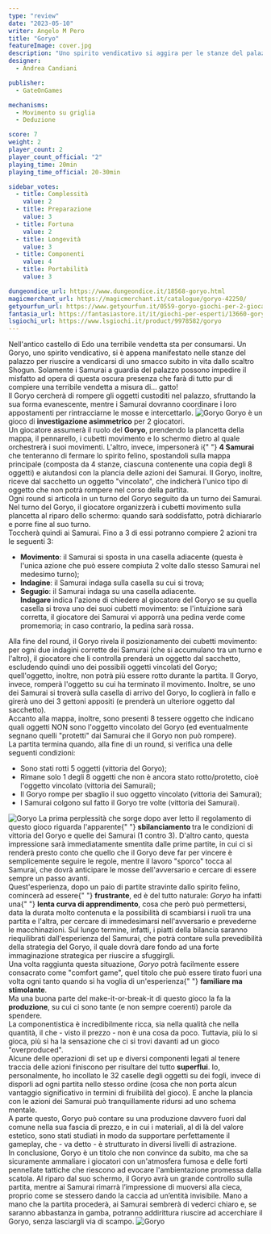 ```yaml
---
type: "review"
date: "2023-05-10"
writer: Angelo M Pero
title: "Goryo"
featureImage: cover.jpg
description: "Uno spirito vendicativo si aggira per le stanze del palazzo dell'antica Edo..."
designer:
  - Andrea Candiani

publisher:
  - GateOnGames

mechanisms:
  - Movimento su griglia
  - Deduzione

score: 7
weight: 2
player_count: 2
player_count_official: "2"
playing_time: 20min
playing_time_official: 20-30min

sidebar_votes:
  - title: Complessità
    value: 2
  - title: Preparazione
    value: 3
  - title: Fortuna
    value: 2
  - title: Longevità
    value: 3
  - title: Componenti
    value: 4
  - title: Portabilità
    value: 3

dungeondice_url: https://www.dungeondice.it/18568-goryo.html
magicmerchant_url: https://magicmerchant.it/catalogue/goryo-42250/
getyourfun_url: https://www.getyourfun.it/0559-goryo-giochi-per-2-giocatori.html
fantasia_url: https://fantasiastore.it/it/giochi-per-esperti/13660-goryo.html
lsgiochi_url: https://www.lsgiochi.it/product/9978582/goryo
---
```


<Setting>
  Nell'antico castello di Edo una terribile vendetta sta per consumarsi. Un Goryo, uno spirito vendicativo, si è appena
  manifestato nelle stanze del palazzo per riuscire a vendicarsi di uno smacco subito in vita dallo scaltro Shogun.
  Solamente i Samurai a guardia del palazzo possono impedire il misfatto ad opera di questa oscura presenza che farà di
  tutto pur di compiere una terribile vendetta a misura di… gatto!
  <br />
  Il Goryo cercherà di rompere gli oggetti custoditi nel palazzo, sfruttando la sua forma evanescente, mentre i Samurai
  dovranno coordinare i loro appostamenti per rintracciarne le mosse e intercettarlo.
</Setting>

<img src="./game1.jpg" alt="Goryo" />

<Rules>
  Goryo è un gioco di <strong>investigazione asimmetrico</strong> per 2 giocatori.
  <br />
  Un giocatore assumerà il ruolo del <strong>Goryo</strong>, prendendo la plancetta della mappa, il pennarello, i
  cubetti movimento e lo schermo dietro al quale orchestrerà i suoi movimenti. L'altro, invece, impersonerà i{" "}
  <strong>4 Samurai</strong> che tenteranno di fermare lo spirito felino, spostandoli sulla mappa principale (composta
  da 4 stanze, ciascuna contenente una copia degli 8 oggetti) e aiutandosi con la plancia delle azioni dei Samurai. Il
  Goryo, inoltre, riceve dal sacchetto un oggetto "vincolato", che indicherà l'unico tipo di oggetto che non potrà
  rompere nel corso della partita.
  <br />
  Ogni round si articola in un turno del Goryo seguito da un turno dei Samurai. Nel turno del Goryo, il giocatore
  organizzerà i cubetti movimento sulla plancetta al riparo dello schermo: quando sarà soddisfatto, potrà dichiararlo e
  porre fine al suo turno.
  <br />
  Toccherà quindi ai Samurai. Fino a 3 di essi potranno compiere 2 azioni tra le seguenti 3:
  <br />
  <ul>
    <li>
      <strong>Movimento</strong>: il Samurai si sposta in una casella adiacente (questa è l'unica azione che può essere
      compiuta 2 volte dallo stesso Samurai nel medesimo turno);
    </li>
    <li>
      <strong>Indagine</strong>: il Samurai indaga sulla casella su cui si trova;
    </li>
    <li>
      <strong>Segugio</strong>: il Samurai indaga su una casella adiacente.
      <br />
      <strong>Indagare </strong>indica l'azione di chiedere al giocatore del Goryo se su quella casella si trova uno dei
      suoi cubetti movimento: se l'intuizione sarà corretta, il giocatore dei Samurai vi apporrà una pedina verde come
      promemoria; in caso contrario, la pedina sarà rossa.
    </li>
  </ul>
  Alla fine del round, il Goryo rivela il posizionamento dei cubetti movimento: per ogni due indagini corrette dei Samurai
  (che si accumulano tra un turno e l'altro), il giocatore che li controlla prenderà un oggetto dal sacchetto, escludendo
  quindi uno dei possibili oggetti vincolati del Goryo; quell'oggetto, inoltre, non potrà più essere rotto durante la partita.
  Il Goryo, invece, romperà l'oggetto su cui ha terminato il movimento. Inoltre, se uno dei Samurai si troverà sulla casella
  di arrivo del Goryo, lo coglierà in fallo e girerà uno dei 3 gettoni appositi (e prenderà un ulteriore oggetto dal sacchetto).
  <br />
  Accanto alla mappa, inoltre, sono presenti 8 tessere oggetto che indicano quali oggetti NON sono l'oggetto vincolato del
  Goryo (ed eventualmente segnano quelli "protetti" dai Samurai che il Goryo non può rompere).
  <br />
  La partita termina quando, alla fine di un round, si verifica una delle seguenti condizioni:
  <ul>
    <li>Sono stati rotti 5 oggetti (vittoria del Goryo);</li>
    <li>
      Rimane solo 1 degli 8 oggetti che non è ancora stato rotto/protetto, cioè l'oggetto vincolato (vittoria dei
      Samurai);
    </li>
    <li>Il Goryo rompe per sbaglio il suo oggetto vincolato (vittoria dei Samurai);</li>
    <li>I Samurai colgono sul fatto il Goryo tre volte (vittoria dei Samurai).</li>
  </ul>
</Rules>

<img src="./game2.jpg" alt="Goryo" />

<Feedback>
  La prima perplessità che sorge dopo aver letto il regolamento di questo gioco riguarda l'apparente{" "}
  <strong>sbilanciamento </strong>tra le condizioni di vittoria del Goryo e quelle dei Samurai (1 contro 3). D'altro
  canto, questa impressione sarà immediatamente smentita dalle prime partite, in cui ci si renderà presto conto che
  quello che il Goryo deve far per vincere è semplicemente seguire le regole, mentre il lavoro "sporco" tocca al
  Samurai, che dovrà anticipare le mosse dell'avversario e cercare di essere sempre un passo avanti.
  <br />
  Quest'esperienza, dopo un paio di partite stravinte dallo spirito felino, comincerà ad essere{" "}
  <strong>frustrante</strong>, ed è del tutto naturale: <em>Goryo </em>ha infatti una{" "}
  <strong>lenta curva di apprendimento</strong>, cosa che però può permettersi, data la durata molto contenuta e la
  possibilità di scambiarsi i ruoli tra una partita e l'altra, per cercare di immedesimarsi nell'avversario e prevederne
  le macchinazioni. Sul lungo termine, infatti, i piatti della bilancia saranno riequilibrati dall'esperienza del
  Samurai, che potrà contare sulla prevedibilità della strategia del Goryo, il quale dovrà dare fondo ad una forte
  immaginazione strategica per riuscire a sfuggirgli.
  <br />
  Una volta raggiunta questa situazione, <em>Goryo </em>potrà facilmente essere consacrato come "comfort game", quel
  titolo che può essere tirato fuori una volta ogni tanto quando si ha voglia di un'esperienza{" "}
  <strong>familiare ma stimolante</strong>.<br />
  Ma una buona parte del make-it-or-break-it di questo gioco la fa la <strong>produzione</strong>, su cui ci sono tante (e
  non sempre coerenti) parole da spendere.
  <br />
  La componentistica è incredibilmente ricca, sia nella qualità che nella quantità, il che - visto il prezzo - non è una
  cosa da poco. Tuttavia, più lo si gioca, più si ha la sensazione che ci si trovi davanti ad un gioco "overproduced".
  <br />
  Alcune delle operazioni di set up e diversi componenti legati al tenere traccia delle azioni finiscono per risultare del
  tutto <strong>superflui</strong>. Io, personalmente, ho incollato le 32 caselle degli oggetti su dei fogli, invece di disporli
  ad ogni partita nello stesso ordine (cosa che non porta alcun vantaggio significativo in termini di fruibilità del gioco).
  E anche la plancia con le azioni dei Samurai può tranquillamente ridursi ad uno schema mentale.
  <br />
  A parte questo, Goryo può contare su una produzione davvero fuori dal comune nella sua fascia di prezzo, e in cui i materiali,
  al di là del valore estetico, sono stati studiati in modo da supportare perfettamente il gameplay, che - va detto - è strutturato
  in diversi livelli di astrazione.
  <br />
  In conclusione, Goryo è un titolo che non convince da subito, ma che sa sicuramente ammaliare i giocatori con un'atmosfera
  fumosa e delle forti pennellate tattiche che riescono ad evocare l'ambientazione promessa dalla scatola. Al riparo dal
  suo schermo, il Goryo avrà un grande controllo sulla partita, mentre ai Samurai rimarrà l’impressione di muoversi alla
  cieca, proprio come se stessero dando la caccia ad un’entità invisibile. Mano a mano che la partita procederà, ai Samurai
  sembrerà di vederci chiaro e, se saranno abbastanza in gamba, potranno addirittura riuscire ad accerchiare il Goryo, senza
  lasciargli via di scampo.
</Feedback>

<img src="./game3.jpg" alt="Goryo" />
